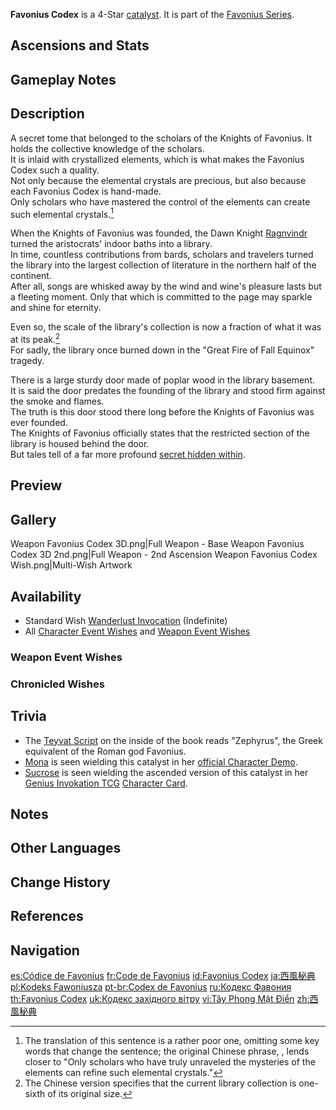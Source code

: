 {{Weapon Infobox
|title          = Fa&shy;vo&shy;ni&shy;us Co&shy;dex
|id             = 14401
|image          = <gallery>
Weapon_Favonius_Codex.png|Base
Weapon_Favonius_Codex 2nd.png|2nd Ascension
</gallery>
|type           = Catalyst
|series         = Favonius
|releaseDate    = 2020-09-28
|quality        = 4
|base_atk       = 42
|2nd_stat_type  = Energy Recharge
|2nd_stat       = 10.0%
|obtain         = Wishes
|passive        = Windfall
|effect         = CRIT hits have a (var1)% chance to generate a small amount of Elemental Particles, which will regenerate 6 Energy for the character. Can only occur once every (var2)s.
|eff_rank1_var1 = 60
|eff_rank2_var1 = 70
|eff_rank3_var1 = 80
|eff_rank4_var1 = 90
|eff_rank5_var1 = 100
|eff_rank1_var2 = 12
|eff_rank2_var2 = 10.5
|eff_rank3_var2 = 9
|eff_rank4_var2 = 7.5
|eff_rank5_var2 = 6
|eff_att1       = CRIT Hit
|eff_att2       = Energy Generation
}}
{{Description|A secret tome that belonged to the scholars of the [[Knights of Favonius]]. It describes the logic and power of elements and matter.}}
'''Favonius Codex''' is a 4-Star [[catalyst]]. It is part of the [[Favonius Series]].

==Ascensions and Stats==
{{Weapon Ascensions and Stats
|ascendMat1 = Tile of Decarabian's Tower
|bossMat1   = Heavy Horn
|commonMat1 = Divining Scroll
|ascendMat2 = Debris of Decarabian's City
|bossMat2   = Black Bronze Horn
|commonMat2 = Sealed Scroll
|ascendMat3 = Fragment of Decarabian's Epic
|ascendMat4 = Scattered Piece of Decarabian's Dream
|commonMat3 = Forbidden Curse Scroll
|bossMat3   = Black Crystal Horn
}}

==Gameplay Notes==
{{Transclude|Favonius Series|Gameplay Notes}}

==Description==
A secret tome that belonged to the scholars of the Knights of Favonius. It holds the collective knowledge of the scholars.<br>
It is inlaid with crystallized elements, which is what makes the Favonius Codex such a quality.<br>
Not only because the elemental crystals are precious, but also because each Favonius Codex is hand-made.<br>
Only scholars who have mastered the control of the elements can create such elemental crystals.<ref group="Note">The translation of this sentence is a rather poor one, omitting some key words that change the sentence; the original Chinese phrase, {{zh|只有真正掌握了元素的奥妙的学者}}, lends closer to "Only scholars who have truly unraveled the mysteries of the elements can refine such elemental crystals."</ref>

When the Knights of Favonius was founded, the Dawn Knight [[Ragnvindr]] turned the aristocrats' indoor baths into a library.<br>
In time, countless contributions from bards, scholars and travelers turned the library into the largest collection of literature in the northern half of the continent.<br>
After all, songs are whisked away by the wind and wine's pleasure lasts but a fleeting moment. Only that which is committed to the page may sparkle and shine for eternity.

Even so, the scale of the library's collection is now a fraction of what it was at its peak.<ref group="Note">The Chinese version specifies that the current library collection is one-sixth of its original size.</ref><br>
For sadly, the library once burned down in the "Great Fire of Fall Equinox" tragedy.

There is a large sturdy door made of poplar wood in the library basement.<br>
It is said the door predates the founding of the library and stood firm against the smoke and flames.<br>
The truth is this door stood there long before the Knights of Favonius was ever founded.<br>
The Knights of Favonius officially states that the restricted section of the library is housed behind the door.<br>
But tales tell of a far more profound [[Imaginarium Theater|secret hidden within]].

==Preview==
{{Preview
|file    = Weapon Favonius Codex Passive
|caption = Passive: Windfall
}}

==Gallery==
<gallery>
Weapon Favonius Codex 3D.png|Full Weapon - Base
Weapon Favonius Codex 3D 2nd.png|Full Weapon - 2nd Ascension
Weapon Favonius Codex Wish.png|Multi-Wish Artwork
</gallery>

==Availability==
*Standard Wish [[Wanderlust Invocation]] (Indefinite)
*All [[Character Event Wishes]] and [[Weapon Event Wishes]]

===Weapon Event Wishes===
{{Featured}}

===Chronicled Wishes===
{{Featured|chronicled=1}}

==Trivia==
*The [[Teyvat Script]] on the inside of the book reads "Zephyrus", the Greek equivalent of the Roman god Favonius.
*[[Mona]] is seen wielding this catalyst in her [https://youtu.be/QUioSVENXcI official Character Demo].
*[[Sucrose]] is seen wielding the ascended version of this catalyst in her [[Genius Invokation TCG]] [[Sucrose (Character Card)|Character Card]].

==Notes==
{{Reflist|note=1}}

==Other Languages==
{{Other Languages
|1_en      = Favonius Codex
|1_zhs     = 西风秘典
|1_zhs_rm  = Xīfēng Mì Diǎn
|1_zht     = 西風秘典
|1_zht_rm  = Xīfēng Mì Diǎn
|1_zh_tl   = {{Lex|Favonius|zh}} Secret Scriptures
|1_ja      = 西風秘典
|1_ja_rm   = Sepyurosu Kodekkusu<ref>HoYoverse Japanese Customer Support Response: [[:File:CS JA Weapon Pronunciation Reply.png|Japanese Pronunciation of Various Weapons]]</ref>
|1_ja_tl   = {{Lex|Favonius|ja}} Secret Scriptures
|1_ja_note = The official name uses the characters for "secret scriptures" ({{ja|秘典}}), but reads them as the English word "codex."
|1_ko      = 페보니우스 {{tt|비전|秘典}}
|1_ko_tl   = Favonius Secret Scriptures{{Sino|ko|part=1}}
|1_es      = Códice de Favonius
|1_es_tl   = Favonius Codex
|1_fr      = Code de Favonius
|1_fr_tl   = Favonius Codex
|1_ru      = Кодекс Фавония
|1_ru_tl   = Favonius Codex
|1_th      = Favonius Codex
|1_vi      = {{tt|Tây Phong|西風}} {{tt|Mật Điển|秘典}}
|1_vi_tl   = {{Lex|Favonius|vi}} Secret Scriptures{{Sino|vi}}
|1_de      = Favonius-Kodex
|1_de_tl   = Favonius Codex
|1_id      = Favonius Codex
|1_pt      = Codex de Favonius
|1_pt_tl   = Favonius Codex
|1_tr      = Favonius Kanunları
|1_tr_tl   = Favonius Laws
|1_it      = Codice di Favonius
|1_it_tl   = Favonius Codex

|Transclude=Favonius Series#2
}}

==Change History==
{{Change History|1.0}}

==References==
{{Reflist}}

==Navigation==
{{Weapons by Series Navbox|series=Favonius}}
{{Weapon Navbox|Catalysts}}

[[es:Códice de Favonius]]
[[fr:Code de Favonius]]
[[id:Favonius Codex]]
[[ja:西風秘典]]
[[pl:Kodeks Fawoniusza]]
[[pt-br:Codex de Favonius]]
[[ru:Кодекс Фавония]]
[[th:Favonius Codex]]
[[uk:Кодекс західного вітру]]
[[vi:Tây Phong Mật Điển]]
[[zh:西風秘典]]